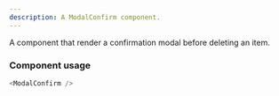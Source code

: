 ```yaml
---
description: A ModalConfirm component.
---
```


A component that render a confirmation modal before deleting an item.

### Component usage

```js
<ModalConfirm />
```
